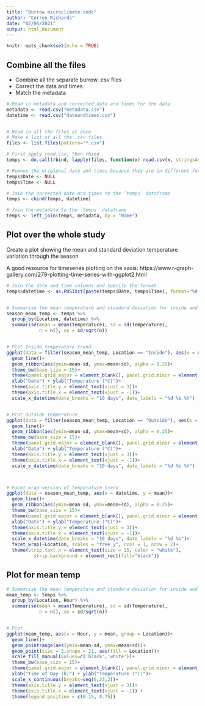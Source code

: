 ```yaml
---
title: "Burrow microclimate code"
author: "Cerren Richards"
date: "02/06/2021"
output: html_document
---
```


```r
knitr::opts_chunk$set(echo = TRUE)

```


## Combine all the files

- Combine all the separate burrow .csv files
- Correct the data and times
- Match the metadata

```r
# Read in metadata and corrected date and times for the data
metadata <- read.csv("metadata.csv")
datetime <- read.csv("dateandtimes.csv")


# Read in all the files at once
# Make a list of all the .csv files
files <- list.files(pattern="*.csv")

# First apply read.csv, then rbind
temps <- do.call(rbind, lapply(files, function(x) read.csv(x, stringsAsFactors = FALSE)))

# Remove the origional date and times because they are in different formats
temps$Date <- NULL 
temps$Time <- NULL

# Join the corrected date and times to the `temps` dataframe
temps <- cbind(temps, datetime)

# Join the metadata to the `temps` dataframe
temps <- left_join(temps, metadata, by = "Name")

```


## Plot over the whole study 

Create a plot showing the mean and standard deviation temperature variation through the season 

A good resource for timeseries plotting on the xaxis:
https://www.r-graph-gallery.com/279-plotting-time-series-with-ggplot2.html

```r

# Join the date and time columns and specify the format
temps$datetime <- as.POSIXct(paste(temps$Date, temps$Time), format="%d-%m-%Y %H:%M:%S")


# Summarise the mean temperature and standard deviation for inside and outside the burrows
season_mean_temp <- temps %>%
  group_by(Location, datetime) %>%
  summarise(mean = mean(Temperature), sd = sd(Temperature),
            n = n(), se = sd/sqrt(n))


# Plot Inside temperature trend
ggplot(data = filter(season_mean_temp, Location == "Inside"), aes(x = datetime, y = mean))+
  geom_line()+
  geom_ribbon(aes(ymin=mean-sd, ymax=mean+sd), alpha = 0.25)+
  theme_bw(base_size = 15)+
  theme(panel.grid.major = element_blank(), panel.grid.minor = element_blank())+
  xlab("Date") + ylab("Temperature (°C)")+
  theme(axis.title.y = element_text(vjust = 3))+
  theme(axis.title.x = element_text(vjust = -1))+
  scale_x_datetime(date_breaks = "10 days", date_labels = "%d %b %Y")


# Plot Outside temperature 
ggplot(data = filter(season_mean_temp, Location == "Outside"), aes(x = datetime, y = mean))+
  geom_line()+
  geom_ribbon(aes(ymin=mean-sd, ymax=mean+sd), alpha = 0.25)+
  theme_bw(base_size = 15)+
  theme(panel.grid.major = element_blank(), panel.grid.minor = element_blank())+
  xlab("Date") + ylab("Temperature (°C)")+
  theme(axis.title.y = element_text(vjust = 3))+
  theme(axis.title.x = element_text(vjust = -1))+
  scale_x_datetime(date_breaks = "10 days", date_labels = "%d %b %Y")



# Facet wrap version of temperature trend
ggplot(data = season_mean_temp, aes(x = datetime, y = mean))+
  geom_line()+
  geom_ribbon(aes(ymin=mean-sd, ymax=mean+sd), alpha = 0.25)+
  theme_bw(base_size = 15)+
  theme(panel.grid.major = element_blank(), panel.grid.minor = element_blank())+
  xlab("Date") + ylab("Temperature (°C)")+
  theme(axis.title.y = element_text(vjust = 3))+
  theme(axis.title.x = element_text(vjust = -1))+
  scale_x_datetime(date_breaks = "10 days", date_labels = "%d %b")+
  facet_wrap(~Location, scales = "free_y", ncol = 1, nrow = 2)+
  theme(strip.text.x = element_text(size = 15, color = "white"), 
          strip.background = element_rect(fill="black"))

```

## Plot for mean temp

```r

# Summarise the mean temperature and standard deviation for inside and outside the burrows
mean_temp <- temps %>%
  group_by(Location, Hour) %>%
  summarise(mean = mean(Temperature), sd = sd(Temperature),
            n = n(), se = sd/sqrt(n))


# Plot
ggplot(mean_temp, aes(x = Hour, y = mean, group = Location))+
  geom_line()+
  geom_pointrange(aes(ymin=mean-sd, ymax=mean+sd))+
  geom_point(size = 3,shape = 21, aes(fill = Location))+
  scale_fill_manual(values=c('black','white'))+
  theme_bw(base_size = 15)+
  theme(panel.grid.major = element_blank(), panel.grid.minor = element_blank())+
  xlab("Time of Day (h)") + ylab("Temperature (°C)")+
  scale_x_continuous(breaks=seq(0,23,2))+
  theme(axis.title.y = element_text(vjust = 3))+
  theme(axis.title.x = element_text(vjust = -1)) +
  theme(legend.position = c(0.15, 0.75))


```



